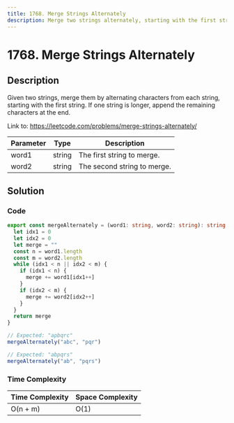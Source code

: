 ```yaml
---
title: 1768. Merge Strings Alternately
description: Merge two strings alternately, starting with the first string.
---
```


# 1768. Merge Strings Alternately

## Description

Given two strings, merge them by alternating characters from each string, starting with the first string. If one string is longer, append the remaining characters at the end.

Link to: https://leetcode.com/problems/merge-strings-alternately/

| Parameter | Type   | Description                 |
| --------- | ------ | --------------------------- |
| word1     | string | The first string to merge.  |
| word2     | string | The second string to merge. |

## Solution

### Code

```ts title="1768. Merge Strings Alternately"
export const mergeAlternately = (word1: string, word2: string): string => {
  let idx1 = 0
  let idx2 = 0
  let merge = ""
  const n = word1.length
  const m = word2.length
  while (idx1 < n || idx2 < m) {
    if (idx1 < n) {
      merge += word1[idx1++]
    }
    if (idx2 < m) {
      merge += word2[idx2++]
    }
  }
  return merge
}
```

```ts
// Expected: "apbqrc"
mergeAlternately("abc", "pqr")

// Expected: "abpqrs"
mergeAlternately("ab", "pqrs")
```

### Time Complexity

| Time Complexity | Space Complexity |
| --------------- | ---------------- |
| O(n + m)        | O(1)             |
